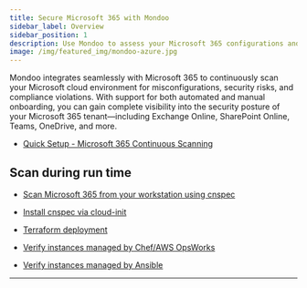 ```yaml
---
title: Secure Microsoft 365 with Mondoo
sidebar_label: Overview
sidebar_position: 1
description: Use Mondoo to assess your Microsoft 365 configurations and identify risks to your infrastructure
image: /img/featured_img/mondoo-azure.jpg
---
```


Mondoo integrates seamlessly with Microsoft 365 to continuously scan your Microsoft cloud environment for misconfigurations, security risks, and compliance violations. With support for both automated and manual onboarding, you can gain complete visibility into the security posture of your Microsoft 365 tenant—including Exchange Online, SharePoint Online, Teams, OneDrive, and more.

- [Quick Setup - Microsoft 365 Continuous Scanning](/platform/infra/saas/ms365/ms365-auto)

## Scan during run time

- [Scan Microsoft 365 from your workstation using cnspec](/cnspec/saas/ms365/)

- [Install cnspec via cloud-init](/platform/infra/opsys/automation/cloudinit.md)

- [Terraform deployment](/cnspec/supplychain/terraform.md)

- [Verify instances managed by Chef/AWS OpsWorks](/platform/infra/opsys/automation/chef.md)

- [Verify instances managed by Ansible](/platform/infra/opsys/automation/ansible.md)

---

